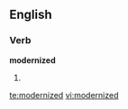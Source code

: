 
==English==

===Verb===
'''modernized'''

# {{past of|[[modernize]]}}

[[te:modernized]]
[[vi:modernized]]